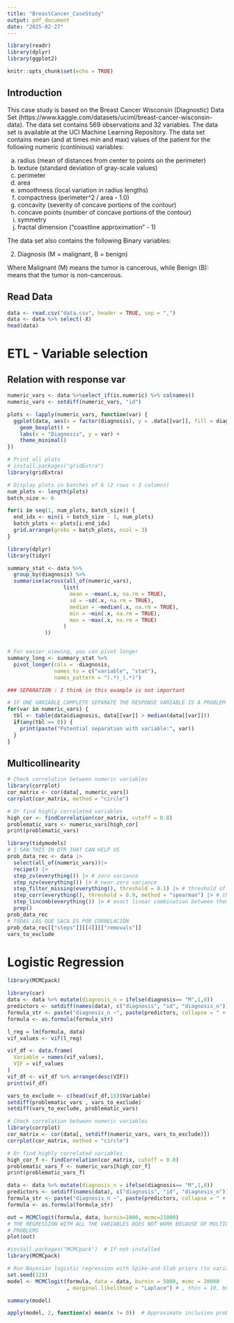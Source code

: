 ```yaml
---
title: "BreastCancer_CaseStudy"
output: pdf_document
date: "2025-02-27"
---
```


```r
library(readr)
library(dplyr)
library(ggplot2)
```


```r
knitr::opts_chunk$set(echo = TRUE)
```

## Introduction 

This case study is based on the Breast Cancer Wisconsin (Diagnostic) Data Set (https://www.kaggle.com/datasets/uciml/breast-cancer-wisconsin-data). The data set contains 569 observations and 32 variables. The data set is available at the UCI Machine Learning Repository. The data set contains mean (and at times min and max) values of the patient for the following numeric (continious) variables:

a) radius (mean of distances from center to points on the perimeter)
b) texture (standard deviation of gray-scale values)
c) perimeter
d) area
e) smoothness (local variation in radius lengths)
f) compactness (perimeter^2 / area - 1.0)
g) concavity (severity of concave portions of the contour)
h) concave points (number of concave portions of the contour)
i) symmetry
j) fractal dimension ("coastline approximation" - 1)

The data set also contains the following Binary variables:

2) Diagnosis (M = malignant, B = benign)

Where Malignant (M) means the tumor is cancerous, while Benign (B): means that the tumor is non-cancerous.


## Read Data
```r
data <- read.csv("data.csv", header = TRUE, sep = ",")
data <- data %>% select(-X)
head(data)
```

# ETL - Variable selection

## Relation with response var

```r
numeric_vars <- data %>%select_if(is.numeric) %>% colnames()
numeric_vars <- setdiff(numeric_vars, "id")

plots <- lapply(numeric_vars, function(var) {
  ggplot(data, aes(x = factor(diagnosis), y = .data[[var]], fill = diagnosis)) + 
    geom_boxplot() +  
    labs(x = "Diagnosis", y = var) +
    theme_minimal()
})

# Print all plots
# install.packages("gridExtra")
library(gridExtra)

# Display plots in batches of 6 (2 rows × 3 columns)
num_plots <- length(plots)
batch_size <- 6

for(i in seq(1, num_plots, batch_size)) {
  end_idx <- min(i + batch_size - 1, num_plots)
  batch_plots <- plots[i:end_idx]
  grid.arrange(grobs = batch_plots, ncol = 3)
}
```

```r
library(dplyr)
library(tidyr)

summary_stat <- data %>% 
  group_by(diagnosis) %>% 
  summarise(across(all_of(numeric_vars), 
                  list(
                    mean = ~mean(.x, na.rm = TRUE),
                    sd = ~sd(.x, na.rm = TRUE),
                    median = ~median(.x, na.rm = TRUE),
                    min = ~min(.x, na.rm = TRUE),
                    max = ~max(.x, na.rm = TRUE)
                  )
            ))


# For easier viewing, you can pivot longer
summary_long <- summary_stat %>%
  pivot_longer(cols = -diagnosis, 
               names_to = c("variable", "stat"), 
               names_pattern = "(.*)_(.*)")

```

```r
### SEPARATION : I think in this example is not important

# IF ONE VARIABLE COMPLETE SEPARATE THE RESPONSE VARIABLE IS A PROBLEM
for(var in numeric_vars) {
  tbl <- table(data$diagnosis, data[[var]] > median(data[[var]]))
  if(any(tbl == 0)) {
    print(paste("Potential separation with variable:", var))
  }
}
```

## Multicollinearity

```r
# Check correlation between numeric variables
library(corrplot)
cor_matrix <- cor(data[, numeric_vars])
corrplot(cor_matrix, method = "circle")

# Or find highly correlated variables
high_cor <- findCorrelation(cor_matrix, cutoff = 0.8)
problematic_vars <- numeric_vars[high_cor]
print(problematic_vars)
```

```r
library(tidymodels)
# I SAW THIS IN DTR THAT CAN HELP US 
prob_data_rec <- data |>
  select(all_of(numeric_vars))|>
  recipe() |>
  step_zv(everything()) |> # zero variance
  step_nzv(everything()) |> # near zero variance
  step_filter_missing(everything(), threshold = 0.1) |> # threshold of missingness
  step_corr(everything(), threshold = 0.9, method = "spearman") |> # threshold of correlation
  step_lincomb(everything()) |> # exact linear combination between them 
  prep()
prob_data_rec
# TODAS LAS QUE SACA ES POR CORRELACIÓN
prob_data_rec[["steps"]][[4]][["removals"]]
vars_to_exclude
```



# Logistic Regression

```r
library(MCMCpack)
```

```r
library(car)
data <- data %>% mutate(diagnosis_n = ifelse(diagnosis== "M",1,0))
predictors <- setdiff(names(data), c("diagnosis", "id", "diagnosis_n"))
formula_str <- paste("diagnosis_n ~", paste(predictors, collapse = " + "))
formula <- as.formula(formula_str)

l_reg = lm(formula, data)
vif_values <- vif(l_reg)

vif_df <- data.frame(
  Variable = names(vif_values),
  VIF = vif_values
)
vif_df <- vif_df %>% arrange(desc(VIF))
print(vif_df)

vars_to_exclude <- c(head(vif_df,15)$Variable)
setdiff(problematic_vars , vars_to_exclude)
setdiff(vars_to_exclude, problematic_vars)
```

```r
# Check correlation between numeric variables
library(corrplot)
cor_matrix <- cor(data[, setdiff(numeric_vars, vars_to_exclude)])
corrplot(cor_matrix, method = "circle")

# Or find highly correlated variables
high_cor_f <- findCorrelation(cor_matrix, cutoff = 0.8)
problematic_vars_f <- numeric_vars[high_cor_f]
print(problematic_vars_f)
```


```r
data <- data %>% mutate(diagnosis_n = ifelse(diagnosis== "M",1,0))
predictors <- setdiff(names(data), c("diagnosis", "id", "diagnosis_n"))
formula_str <- paste("diagnosis_n ~", paste(predictors, collapse = " + "))
formula <- as.formula(formula_str)

out = MCMClogit(formula, data, burnin=1000, mcmc=21000)
# THE REGRESSION WITH ALL THE VARIABLES DOES NOT WORK BECAUSE OF MULTICOLLINEARITY 
# PROBLEMS
plot(out)
```

```r
#install.packages("MCMCpack")  # If not installed
library(MCMCpack)

# Run Bayesian logistic regression with Spike-and-Slab priors (to variable selection)
set.seed(123)
model <- MCMClogit(formula, data = data, burnin = 5000, mcmc = 20000
                   , marginal.likelihood = "Laplace") # , thin = 10, b0 = 0, B0 = 0.1

summary(model)

apply(model, 2, function(x) mean(x != 0))  # Approximate inclusion probability
```

